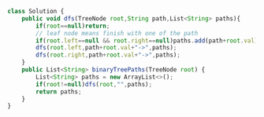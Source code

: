 ```js
class Solution {
    public void dfs(TreeNode root,String path,List<String> paths){
        if(root==null)return;
        // leaf node means finish with one of the path
        if(root.left==null && root.right==null)paths.add(path+root.val);
        dfs(root.left,path+root.val+"->",paths);
        dfs(root.right,path+root.val+"->",paths);
    }
    public List<String> binaryTreePaths(TreeNode root) {
        List<String> paths = new ArrayList<>();
        if(root!=null)dfs(root,"",paths);
        return paths;
    }
}

```